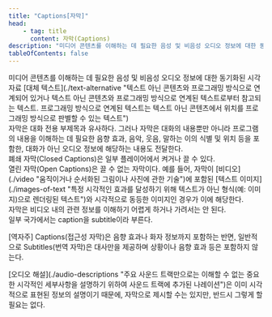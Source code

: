 ```yaml
---
title: "Captions[자막]"
head:
    - tag: title
      content: 자막(Captions)
description: "미디어 콘텐츠를 이해하는 데 필요한 음성 및 비음성 오디오 정보에 대한 동기화된 시각자료 대체 텍스트"
tableOfContents: false
---
```


<Badge text="WCAG2" variant="note" size="large" /> 
미디어 콘텐츠를 이해하는 데 필요한 음성 및 비음성 오디오 정보에 대한 동기화된 시각자료 [대체 텍스트](./text-alternative "텍스트 아닌 콘텐츠와 프로그래밍 방식으로 연계되어 있거나 텍스트 아닌 콘텐츠와 프로그래밍 방식으로 연계된 텍스트로부터 참고되는 텍스트. 프로그래밍 방식으로 연계된 텍스트는 텍스트 아닌 콘텐츠에서 위치를 프로그래밍 방식으로 판별할 수 있는 텍스트")

<Aside title="참고 1">
자막은 대화 전용 부제목과 유사하다. 그러나 자막은 대화의 내용뿐만 아니라 프로그램의 내용을 이해하는 데 필요한 음향 효과, 음악, 웃음, 말하는 이의 식별 및 위치 등을 포함한, 대화가 아닌 오디오 정보에 해당하는 내용도 전달한다.
</Aside>
<Aside title="참고 2">
폐쇄 자막(<span lang="en">Closed Captions</span>)은 일부 플레이어에서 켜거나 끌 수 있다.
</Aside>
<Aside title="참고 3">
열린 자막(<span lang="en">Open Captions</span>)은 끌 수 없는 자막이다. 예를 들어, 자막이 [비디오](./video "움직이거나 순서화된 그림이나 사진에 관한 기술")에 포함된 [텍스트 이미지](./images-of-text "특정 시각적인 효과를 달성하기 위해 텍스트가 아닌 형식(예: 이미지)으로 렌더링된 텍스트")와 시각적으로 동등한 이미지인 경우가 이에 해당한다.
</Aside>
<Aside title="참고 4">
자막은 비디오 내의 관련 정보를 이해하기 어렵게 하거나 가려서는 안 된다.
</Aside>
<Aside title="참고 5">
일부 국가에서는 <span lang="en">caption</span>을 <span lang="en">subtitle</span>이라 부른다.

\[역자주\] Captions(접근성 자막)은 음향 효과나 화자 정보까지 포함하는 반면, 일반적으로 Subtitles(번역 자막)은 대사만을 제공하며 상황이나 음향 효과 등은 포함하지 않는다.
</Aside>
<Aside title="참고 6">
[오디오 해설](./audio-descriptions "주요 사운드 트랙만으로는 이해할 수 없는 중요한 시각적인 세부사항을 설명하기 위하여 사운드 트랙에 추가된 나레이션")은 이미 시각적으로 표현된 정보의 설명이기 때문에, 자막으로 제시할 수는 있지만, 반드시 그렇게 할 필요는 없다.
</Aside>